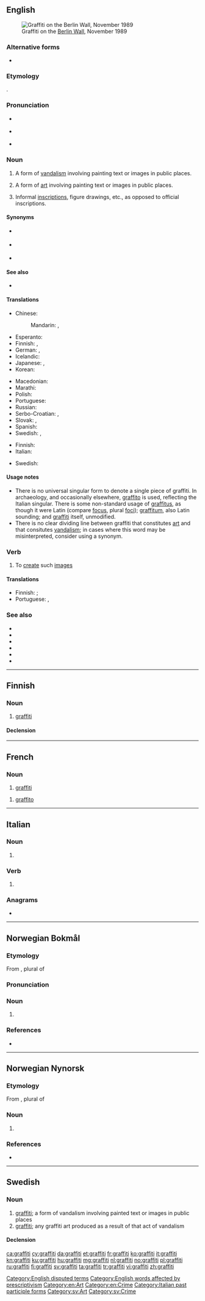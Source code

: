 ==English==
{{wikipedia|dab=graffiti (disambiguation)|graffiti}}
[[Image:Berlin-wall.jpg|thumb|right|Graffiti on the [[w:Berlin Wall|Berlin Wall]], November 1989]]

===Alternative forms===
* {{l|en|graffito}}

===Etymology===
{{borrowing|it|graffiti|lang=en}}.

===Pronunciation===
* {{a|UK}} {{IPA|/ˈɡɹəfiːti/|lang=en}}
* {{a|US}} {{IPA|/ɡɹəˈfiːti/|lang=en}}
* {{rhymes|iːti|lang=en}}

===Noun===
{{en-noun|-}}

# {{label|en|chiefly|uncountable}} A form of [[vandalism]] involving painting text or images in public places.
# {{label|en|chiefly|uncountable}} A form of [[art]] involving painting text or images in public places.
# {{label|en|archaeology|countable}} Informal [[inscription]]s, figure drawings, etc., as opposed to official inscriptions.

====Synonyms====
* {{sense|archaeology}} {{l|en|cave painting}}
* {{sense|art}} {{l|en|street art}}
* {{sense|vandalism}} {{l|en|defacement}}

====See also====
* {{l|en|sgraffito}}

====Translations====
{{trans-top|form of vandalism}}
* Chinese:
*: Mandarin: {{t|cmn|塗鴉|sc=Hani}}, {{t+|cmn|涂鸦|tr=túyā|sc=Hani}}
* Esperanto: {{t|eo|murskribaĉo}}
* Finnish: {{t+|fi|graffiti}}, {{t|fi|töhrintä}}
* German: {{t+|de|Graffito|m|n}}, {{t+|de|Graffiti|m-p|n-p}}
* Icelandic: {{t|is|veggjakrot|n}}
* Japanese: {{t+|ja|落書き|tr=らくがき, rakugaki|sc=Jpan}}, {{t|ja|グラフィティ|tr=gurafiti}}
* Korean: {{t|ko|그라피토|sc=Hang}}
{{trans-mid}}
* Macedonian: {{t|mk|графити|m-p|tr=grafíti}}
* Marathi: {{t|mr|ग्राफिटी|f|tr=grafiṭī|sc=Deva}}
* Polish: {{t+|pl|graffiti|m}}
* Portuguese: {{t+|pt|grafite|m}}
* Russian: {{t+|ru|граффи́ти|n}}
* Serbo-Croatian: {{t|sh|графити|m-p}}, {{t+|sh|grafiti|m-p}}
* Slovak: {{t|sk|grafit|m}}, {{t|sk|grafity|m-p}}
* Spanish: {{t+|es|grafiti}}
* Swedish: {{t+|sv|graffiti|c}}, {{t+|sv|klotter|n}}
{{trans-bottom}}

{{trans-top|form of art}}
* Finnish: {{t+|fi|graffiti}}
* Italian: {{t|it|graffitismo|m}}
{{trans-mid}}
* Swedish: {{t+|sv|graffiti|c}}
{{trans-bottom}}

====Usage notes====
* There is no universal singular form to denote a single piece of graffiti. In archaeology, and occasionally elsewhere, [[graffito]] is used, reflecting the Italian singular. There is some non-standard usage of [[graffitus]], as though it were Latin (compare [[focus]], plural [[foci]]); [[graffitum]], also Latin sounding; and [[graffiti#Noun|graffiti]] itself, unmodified.
* There is no clear dividing line between graffiti that constitutes [[art]] and that consitutes [[vandalism]]; in cases where this word may be misinterpreted, consider using a synonym.

===Verb===
{{en-verb}}

# To [[create]] such [[image]]s

====Translations====
{{trans-top|create graffiti}}
* Finnish: {{t|fi|[[tehdä]] [[graffiti]]}}; {{t+|fi|töhriä}}
* Portuguese: {{t+|pt|pichar}}, {{t|pt|grafitar}}
{{trans-mid}}
{{trans-bottom}}

===See also===
* {{l|en|deface}}
* {{l|en|graffiti art}}
* {{l|en|graffiti artist}}
* {{l|en|hip-hop}}<!-- graffiti is 1 or the 4 elements of hiphop, however the latter term is spelled -->
* {{l|en|tagging}}
* {{l|en|vandalism}}

[[Category:English disputed terms]]

[[Category:English words affected by prescriptivism]]
[[Category:en:Art]]
[[Category:en:Crime]]

----

==Finnish==

===Noun===
{{fi-noun}}

# [[#English|graffiti]]

====Declension====
{{fi-decl-risti|graffit|||a}}

----

==French==

===Noun===
{{fr-noun|m|-}}

# [[#English|graffiti]]

{{fr-noun|m}}

# [[graffito]]

----

==Italian==

===Noun===
{{head|it|noun plural form|g=m-p}}

# {{plural of|graffito|lang=it}}

===Verb===
{{head|it|verb form}} {{g|m}}

# {{plural of|graffito|lang=it}}

===Anagrams===
* {{l|it|griffati}}

[[Category:Italian past participle forms]]

----
==Norwegian Bokmål==
{{wikipedia|lang=no}}

===Etymology===
From {{etyl|it|nb}} {{m|it|graffiti}}, plural of {{m|it|graffito}}

===Pronunciation===
{{audio|no-graffiti.ogg|Audio (dialect: Oslo)|lang=nb}}

===Noun===
{{nb-noun-m1}}

# {{l|en|graffiti}}

===References===
* {{R:The Bokmål Dictionary}}

----

==Norwegian Nynorsk==
{{wikipedia|lang=nn}}

===Etymology===
From {{etyl|it|nn}} {{m|it|graffiti}}, plural of {{m|it|graffito}}

===Noun===
{{nn-noun-m1}}

# {{l|en|graffiti}}

===References===
* {{R:The Nynorsk Dictionary}}

----
==Swedish==

===Noun===
{{sv-noun|c}}

# [[#English|graffiti]]; a form of vandalism involving painted text or images in public places
# [[#English|graffiti]]; any graffiti art produced as a result of that act of vandalism

====Declension====
{{sv-noun-unc-irreg-c}}

[[Category:sv:Art]]
[[Category:sv:Crime]]

[[ca:graffiti]]
[[cy:graffiti]]
[[da:graffiti]]
[[et:graffiti]]
[[fr:graffiti]]
[[ko:graffiti]]
[[it:graffiti]]
[[kn:graffiti]]
[[ku:graffiti]]
[[hu:graffiti]]
[[mg:graffiti]]
[[nl:graffiti]]
[[no:graffiti]]
[[pl:graffiti]]
[[ru:graffiti]]
[[fi:graffiti]]
[[sv:graffiti]]
[[ta:graffiti]]
[[tr:graffiti]]
[[vi:graffiti]]
[[zh:graffiti]]